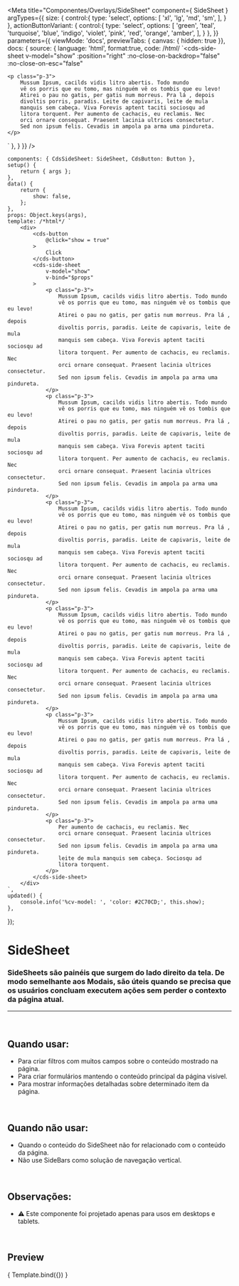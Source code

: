 
<Meta
	title="Componentes/Overlays/SideSheet"
	component={ SideSheet }
	argTypes={{
		size: {
			control:{
				type: 'select',
				options: [
					'xl',
					'lg',
					'md',
					'sm',
				],
			}
		},
		actionButtonVariant: {
			control:{
				type: 'select',
				options: [
					'green',
					'teal',
					'turquoise',
					'blue',
					'indigo',
					'violet',
					'pink',
					'red',
					'orange',
					'amber',
				],
			}
		},
	}}
	parameters={{
		viewMode: 'docs',
		previewTabs: { canvas: { hidden: true }},
		docs: {
			source: {
				language: 'html',
				format:true,
				code: /*html*/ 
`<cds-side-sheet
	v-model="show"
	:position="right"
	:no-close-on-backdrop="false"
	:no-close-on-esc="false"
>
	<p class="p-3">
		Mussum Ipsum, cacilds vidis litro abertis. Todo mundo
		vê os porris que eu tomo, mas ninguém vê os tombis que eu levo!
		Atirei o pau no gatis, per gatis num morreus. Pra lá , depois
		divoltis porris, paradis. Leite de capivaris, leite de mula
		manquis sem cabeça. Viva Forevis aptent taciti sociosqu ad
		litora torquent. Per aumento de cachacis, eu reclamis. Nec
		orci ornare consequat. Praesent lacinia ultrices consectetur.
		Sed non ipsum felis. Cevadis im ampola pa arma uma pindureta.
	</p>
</cds-side-sheet>`
			},
		}
	}}
/>

	components: { CdsSideSheet: SideSheet, CdsButton: Button },
	setup() {
		return { args };
	},
	data() {
		return {
			show: false,
		};
	},
	props: Object.keys(args),
	template: /*html*/ `
		<div>
			<cds-button
				@click="show = true"
			>
				Click
			</cds-button>
			<cds-side-sheet
				v-model="show"
				v-bind="$props"
			>
				<p class="p-3">
					Mussum Ipsum, cacilds vidis litro abertis. Todo mundo
					vê os porris que eu tomo, mas ninguém vê os tombis que eu levo!
					Atirei o pau no gatis, per gatis num morreus. Pra lá , depois
					divoltis porris, paradis. Leite de capivaris, leite de mula
					manquis sem cabeça. Viva Forevis aptent taciti sociosqu ad
					litora torquent. Per aumento de cachacis, eu reclamis. Nec
					orci ornare consequat. Praesent lacinia ultrices consectetur.
					Sed non ipsum felis. Cevadis im ampola pa arma uma pindureta.
				</p>
				<p class="p-3">
					Mussum Ipsum, cacilds vidis litro abertis. Todo mundo
					vê os porris que eu tomo, mas ninguém vê os tombis que eu levo!
					Atirei o pau no gatis, per gatis num morreus. Pra lá , depois
					divoltis porris, paradis. Leite de capivaris, leite de mula
					manquis sem cabeça. Viva Forevis aptent taciti sociosqu ad
					litora torquent. Per aumento de cachacis, eu reclamis. Nec
					orci ornare consequat. Praesent lacinia ultrices consectetur.
					Sed non ipsum felis. Cevadis im ampola pa arma uma pindureta.
				</p>
				<p class="p-3">
					Mussum Ipsum, cacilds vidis litro abertis. Todo mundo
					vê os porris que eu tomo, mas ninguém vê os tombis que eu levo!
					Atirei o pau no gatis, per gatis num morreus. Pra lá , depois
					divoltis porris, paradis. Leite de capivaris, leite de mula
					manquis sem cabeça. Viva Forevis aptent taciti sociosqu ad
					litora torquent. Per aumento de cachacis, eu reclamis. Nec
					orci ornare consequat. Praesent lacinia ultrices consectetur.
					Sed non ipsum felis. Cevadis im ampola pa arma uma pindureta.
				</p>
				<p class="p-3">
					Mussum Ipsum, cacilds vidis litro abertis. Todo mundo
					vê os porris que eu tomo, mas ninguém vê os tombis que eu levo!
					Atirei o pau no gatis, per gatis num morreus. Pra lá , depois
					divoltis porris, paradis. Leite de capivaris, leite de mula
					manquis sem cabeça. Viva Forevis aptent taciti sociosqu ad
					litora torquent. Per aumento de cachacis, eu reclamis. Nec
					orci ornare consequat. Praesent lacinia ultrices consectetur.
					Sed non ipsum felis. Cevadis im ampola pa arma uma pindureta.
				</p>
				<p class="p-3">
					Mussum Ipsum, cacilds vidis litro abertis. Todo mundo
					vê os porris que eu tomo, mas ninguém vê os tombis que eu levo!
					Atirei o pau no gatis, per gatis num morreus. Pra lá , depois
					divoltis porris, paradis. Leite de capivaris, leite de mula
					manquis sem cabeça. Viva Forevis aptent taciti sociosqu ad
					litora torquent. Per aumento de cachacis, eu reclamis. Nec
					orci ornare consequat. Praesent lacinia ultrices consectetur.
					Sed non ipsum felis. Cevadis im ampola pa arma uma pindureta.
				</p>
				<p class="p-3">
					Per aumento de cachacis, eu reclamis. Nec
					orci ornare consequat. Praesent lacinia ultrices consectetur.
					Sed non ipsum felis. Cevadis im ampola pa arma uma pindureta.
					leite de mula manquis sem cabeça. Sociosqu ad
					litora torquent.
				</p>
			</cds-side-sheet>
		</div>
	`,
	updated() {
		console.info('%cv-model: ', 'color: #2C70CD;', this.show);
	},
});

# SideSheet

### SideSheets são painéis que surgem do lado direito da tela. De modo semelhante aos Modais, são úteis quando se precisa que os usuários concluam executem ações sem perder o contexto da página atual.
---
<br />


## Quando usar:
- Para criar filtros com muitos campos sobre o conteúdo mostrado na página.
- Para criar formulários mantendo o conteúdo principal da página visível.
- Para mostrar informações detalhadas sobre determinado item da página.

<br />

## Quando não usar:
- Quando o conteúdo do SideSheet não for relacionado com o conteúdo da página.
- Não use SideBars como solução de navegação vertical.

<br />

## Observações:
- ⚠️ Este componente foi projetado apenas para usos em desktops e tablets.

<br />

## Preview

<Canvas>
	<Story
		name="SideSheet"
		args={{
			size: 'md',
			title: 'SideSheet',
			withOverlay: true,
			noCloseOnBackdrop: false,
			noCloseOnEsc: false,
			noFooter: false,
			noCancelButton: false,
			disableOkButton: false,
			disableCancelButton: false,
			okButtonText: 'Confirmar',
			cancelButtonText: 'Cancelar',
			blockOkButton: true,
			actionButtonVariant: 'blue'
		}}
	>
		{ Template.bind({}) }
	</Story>
</Canvas>

<ArgsTable story="SideSheet" />
